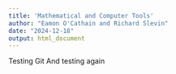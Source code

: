 ```yaml
---
title: 'Mathematical and Computer Tools'
author: "Eamon O'Cathain and Richard Slevin"
date: "2024-12-18"
output: html_document
---
```


Testing Git
And testing again
